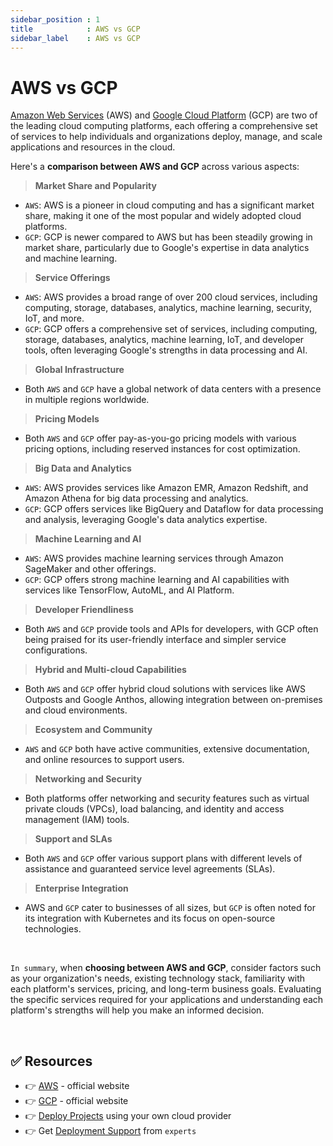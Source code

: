 ```yaml
---
sidebar_position : 1
title            : AWS vs GCP
sidebar_label    : AWS vs GCP
---
```


# AWS vs GCP

[Amazon Web Services](https://aws.amazon.com/) (AWS) and [Google Cloud Platform](https://cloud.google.com/gcp) (GCP) are two of the leading cloud computing platforms, each offering a comprehensive set of services to help individuals and organizations deploy, manage, and scale applications and resources in the cloud. 

Here's a **comparison between AWS and GCP** across various aspects:

> **Market Share and Popularity**
   
- `AWS`: AWS is a pioneer in cloud computing and has a significant market share, making it one of the most popular and widely adopted cloud platforms.
- `GCP`: GCP is newer compared to AWS but has been steadily growing in market share, particularly due to Google's expertise in data analytics and machine learning.

> **Service Offerings**

- `AWS`: AWS provides a broad range of over 200 cloud services, including computing, storage, databases, analytics, machine learning, security, IoT, and more.
- `GCP`: GCP offers a comprehensive set of services, including computing, storage, databases, analytics, machine learning, IoT, and developer tools, often leveraging Google's strengths in data processing and AI.

> **Global Infrastructure**

- Both `AWS` and `GCP` have a global network of data centers with a presence in multiple regions worldwide.

> **Pricing Models**

- Both `AWS` and `GCP` offer pay-as-you-go pricing models with various pricing options, including reserved instances for cost optimization.

> **Big Data and Analytics**

- `AWS`: AWS provides services like Amazon EMR, Amazon Redshift, and Amazon Athena for big data processing and analytics.
- `GCP`: GCP offers services like BigQuery and Dataflow for data processing and analysis, leveraging Google's data analytics expertise.

> **Machine Learning and AI**

- `AWS`: AWS provides machine learning services through Amazon SageMaker and other offerings.
- `GCP`: GCP offers strong machine learning and AI capabilities with services like TensorFlow, AutoML, and AI Platform.

> **Developer Friendliness**

- Both `AWS` and `GCP` provide tools and APIs for developers, with GCP often being praised for its user-friendly interface and simpler service configurations.

> **Hybrid and Multi-cloud Capabilities**

- Both `AWS` and `GCP` offer hybrid cloud solutions with services like AWS Outposts and Google Anthos, allowing integration between on-premises and cloud environments.

> **Ecosystem and Community**

- `AWS` and `GCP` both have active communities, extensive documentation, and online resources to support users.

> **Networking and Security**

- Both platforms offer networking and security features such as virtual private clouds (VPCs), load balancing, and identity and access management (IAM) tools.

> **Support and SLAs**

- Both `AWS` and `GCP` offer various support plans with different levels of assistance and guaranteed service level agreements (SLAs).

> **Enterprise Integration**

- AWS and `GCP` cater to businesses of all sizes, but `GCP` is often noted for its integration with Kubernetes and its focus on open-source technologies.

<br />

`In summary`, when **choosing between AWS and GCP**, consider factors such as your organization's needs, existing technology stack, familiarity with each platform's services, pricing, and long-term business goals. 
Evaluating the specific services required for your applications and understanding each platform's strengths will help you make an informed decision.

<br />

## ✅ Resources

- 👉 [AWS](https://aws.amazon.com/) - official website
- 👉 [GCP](https://cloud.google.com/gcp) - official website
- 👉 [Deploy Projects](https://deploypro.dev/) using your own cloud provider
- 👉 Get [Deployment Support](https://deploypro.dev/support/) from `experts` 
